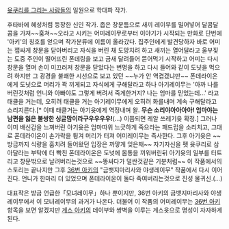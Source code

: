 [[윳쿠리를 그리는 사람들]]의 일원으로 학대파 작가.

후타바에 혜성처럼 등장한 신인 작가. 좁은 창문틈으로 새끼 레이무를 밀어넣어 달콤달콤을 가져~~훔쳐~~오라고 시키는 어미레이무로부터 이야기가 시작되는 만화로 단번에 '아키'의 칭호를 얻으며 작가분류에 이름이 올라갔다. 집주인에게 발견당하자 바로 어미는 잽싸게 창문을 닫아버리고 자식을 버린 채 도망치려 하고 새끼는 열어달라고 울부짖는 도중 주인이 떨어뜨린 폰데링을 보고 금새 달려들어 뜯어먹기 시작하고 어미는 다시 창문을 열며 손이 미끄러져 창문을 닫았다는 변명을 하고 다시 들어와 같이 도넛을 먹으려 하지만 그 광경을 불쾌한 시선으로 보고 있던 ~~누가 안 역겹겠냐만~~ 폰데라이온에게 도넛으로 머리가 꽉 끼게되고 자식에게 구해달라고 하나 아기레이무는  '아까 나를 버린것처럼 언니와 아빠야도 그렇게 버려서 죽게한거지? 나는 엄마를 믿었는데...' 라고 태클을 거는데, 오히려 태클을 거는 아기레이무에게 오히려 화를내며 계속 구해달라고 소리지른다.[* 이때 태클거는 아기윳에게 역정내며 왈. ''' 무슨 소리야아아아아! 엄마야는 남편을 잃은 불쌍한 싱글맘이라구우우우우!'''(...) 이쯤되면 레알 쓰레기윳 확정.] 그러나 이미 배신감을 느껴버린 아기윳은 엄마따위 느긋하게 죽으라는 패드립을 소리치고, 그대로 폰데라이온이 손가락을 튕겨 머리가 터져 어미레이무는 즉사한다. 그후 아기윳은 ~~방금까지 식량을 훔치려 들어왔던 입장은 까맣게 잊은채~~ 자기자신을 펫 윳쿠리로 삼아달라는 부탁에 더 빡친 폰데라이온은 도넛에 몸통을 끼워버린뒤 아기윳의 일부를 터트리고 창문밖으로 날려버리는것으로 ~~똥싸다가 덜싼것같은 기분처럼~~ 이 작품에서의 스토리는 끝나지만 그후 [[36번 아키]]의 "금뱃지마리사와 야생레이무" 작품에서 다시 이어진다. 언니가 한마리 더 있었으며 폰데라이온이 둘다 죽여버리는것으로 진성 물귀신.(...)

대표작은 방금 언급한「모녀레이무」하나 뿐이지만, 36번 아키의 금뱃지마리사와 야생레이무에서 이 모녀레이무의 과거가 나온다. 더불어 이 작품의 어미레이무는 [[36번 아키]] 항목을 보면 알겠지만 [[게스 아키]]의 데이부와 쌍벽을 이루는 게스윳으로 명성이 자자하게 된다.
